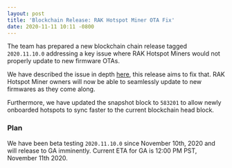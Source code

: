 ```yaml
---
layout: post
title: 'Blockchain Release: RAK Hotspot Miner OTA Fix'
date: 2020-11-11 10:11 -0800
---
```


The team has prepared a new blockchain chain release tagged `2020.11.10.0` addressing a key issue
where RAK Hotspot Miners would not properly update to new firmware OTAs.

We have described the issue in depth
[here](https://engineering.helium.com/2020/11/06/blockchain-release-rak-miner-updates.html), this
release aims to fix that. RAK Hotspot Miner owners will now be able to seamlessly update to new
firmwares as they come along.

Furthermore, we have updated the snapshot block to `583201` to allow newly onboarded hotspots to
sync faster to the current blockchain head block.

### Plan

We have been beta testing `2020.11.10.0` since November 10th, 2020 and will release to GA
imminently. Current ETA for GA is 12:00 PM PST, November 11th 2020.
